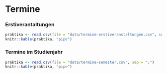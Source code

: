 # Termine

### Erstiverantaltungen {-}

```r
praktika <- read.csv(file = "data/termine-erstiveranstaltungen.csv", sep = ";")
knitr::kable(praktika, "pipe")
```

### Termine im Studienjahr {-}

```r
praktika <- read.csv(file = "data/termine-semester.csv", sep = ";")
knitr::kable(praktika, "pipe")
```